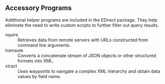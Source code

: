 ## Accessory Programs

Additional helper programs are included in the EDirect package. They help eliminate the need to write custom scripts to further filter out query results.

nquire
: Retrieves data from remote servers with URLs constructed from command line arguments.

tramsute
: Converts a concatenate stream of JSON objects or other structured formats into XML.

xtract
: Uses waypoints to navigate a complex XML hierarchy and obtain data values by field name.
